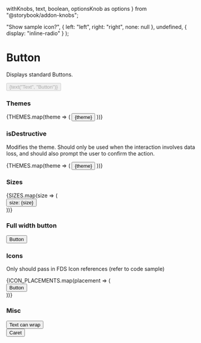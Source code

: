   withKnobs,
  text,
  boolean,
  optionsKnob as options
} from "@storybook/addon-knobs";

  "Show sample icon?",
  {
    left: "left",
    right: "right",
    none: null
  },
  undefined,
  { display: "inline-radio" }
);

<Meta title="Interactive|Button" decorators={[withKnobs]} component={Button} />

# Button

Displays standard Buttons.

<Story name="Knobs">
  <Button
    disabled={boolean("disabled", false)}
    isLoading={boolean("isLoading", false)}
    isDestructive={boolean("isDestructive", false)}
    hasCaret={boolean("hasCaret", false)}
    Icon={iconOptions ? StarFilledIcon : undefined}
    iconPlacement={iconOptions}
    isFullWidth={boolean("isFullWidth", false)}
    size={options("size", arrayToOptions(SIZES), undefined, {
      display: "inline-radio"
    })}
    theme={options(
      "theme",
      arrayToOptions(THEMES),
      undefined,
      {
        display: "inline-radio"
      }
    )}
  >
    {text("Text", "Button")}
  </Button>
</Story>

<Props of={Button} />

### Themes

<Preview>
  <Story name="Themes">
    <StoryWrapper>
    {THEMES.map(theme => (
      <StoryItem>
        <Button
          theme={theme}
        >
          {theme} 
        </Button>
      </StoryItem>
    ))}
    </StoryWrapper>
  </Story>
</Preview>

### isDestructive

Modifies the theme. Should only be used when the interaction involves data loss, and should also prompt the user to confirm the action.

<Preview>
  <Story name="Destructive">
    <StoryWrapper>
    {THEMES.map(theme => (
      <StoryItem>
        <Button
          theme={theme}
          isDestructive
        >
          {theme} 
        </Button>
      </StoryItem>
    ))}
    </StoryWrapper>
  </Story>
</Preview>

### Sizes

<Preview>
  <Story name="Sizes">
    {SIZES.map(size => (
      <div className="display--inlineBlock margin--right--half margin--bottom--half">
        <Button
          size={size}
        >
          size: {size} 
        </Button>
      </div>
    ))}
  </Story>
</Preview>


### Full width button

<Preview>
  <Story name="Full Width">
    <Button
      isFullWidth
    >
      Button
    </Button>
  </Story>
</Preview>

### Icons

Only should pass in FDS Icon references (refer to code sample)

<Preview>
  <Story name="Icons">
    {ICON_PLACEMENTS.map(placement => (
      <div className="margin--right--half margin--bottom--half display--inlineBlock">
        <Button Icon={StarFilledIcon} iconPlacement={placement}>
          Button
        </Button>
      </div>
    ))}
  </Story>
</Preview>

### Misc

<Preview>
  <Story name="Misc">
    <div>
      <div
        className="margin--right--half margin--bottom--half display--inlineBlock"
        style={{ width: '100px' }}
      >
        <Button>
          Text can wrap
        </Button>
      </div>
      <div className="margin--right--half margin--bottom--half display--inlineBlock">
        <Button theme="blue" hasCaret>
          Caret
        </Button>
      </div>
    </div>
  </Story>
</Preview>
